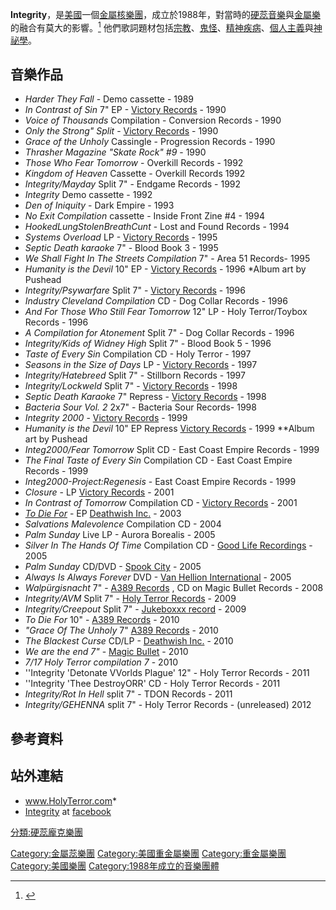 {{About|美国的金属乐队}}{{Untranslated-jargon|time=2012-01-27}}
{{Infobox musical artist
| name                = Integrity
| image                 =
| caption            =
| image_size            =
| background          = group_or_band
| origin              = [[美國|美國]]
| genre               = [[硬蕊龐克|硬蕊龐克]], 金屬化硬蕊
| alias               =
| years_active        = 1988–至今
| label               = Dark Empire, Holy Terror, A389 Recordings, Deathwish Inc. Jukeboxxx record, Magic Bullet Records, TDON, Organized Crime Records
| associated_acts     = 
| website                 = {{URL|http://www.HolyTerror.com}}
|
}}

'''Integrity'''，是[[美國|美國]]一個[[金屬核|金屬核]][[樂團|樂團]]，成立於1988年，對當時的[[硬蕊|硬蕊音樂]]與[[金屬樂|金屬樂]]的融合有莫大的影響。<ref>{{Cite web |url=http://www.noisecreep.com/2009/11/16/integrity-dwid-interview/ |title=''Integrity's Dwid Sits Down for Rare Interview'', NOISECREEP |accessdate=2012-01-24 |archive-date=2013-02-12 |archive-url=https://web.archive.org/web/20130212161755/http://www.noisecreep.com/2009/11/16/integrity-dwid-interview/ |dead-url=no }}</ref>
他們歌詞題材包括[[宗教|宗教]]、[[鬼怪|鬼怪]]、[[精神疾病|精神疾病]]、[[個人主義|個人主義]]與[[神祕學|神祕學]]。

== 音樂作品 ==
*''Harder They Fall'' - Demo cassette - 1989
*''In Contrast of Sin'' 7" EP - [[Victory_Records|Victory Records]] - 1990
*''Voice of Thousands'' Compilation - Conversion Records - 1990
*''Only the Strong" Split'' - [[Victory_Records|Victory Records]] - 1990
*''Grace of the Unholy'' Cassingle - Progression Records - 1990
*''Thrasher Magazine "Skate Rock" #9'' - 1990
*''Those Who Fear Tomorrow'' - Overkill Records - 1992
*''Kingdom of Heaven'' Cassette - Overkill Records 1992
*''Integrity/Mayday'' Split 7" - Endgame Records - 1992
*''Integrity'' Demo cassette - 1992
*''Den of Iniquity'' - Dark Empire - 1993
*''No Exit Compilation'' cassette - Inside Front Zine #4 - 1994
*''HookedLungStolenBreathCunt'' - Lost and Found Records - 1994
*''Systems Overload'' LP - [[Victory_Records|Victory Records]] - 1995
*''Septic Death karaoke'' 7" - Blood Book 3 - 1995
*''We Shall Fight In The Streets Compilation'' 7" - Area 51 Records- 1995
*''Humanity is the Devil'' 10" EP - [[Victory_Records|Victory Records]] - 1996 *Album art by Pushead
*''Integrity/Psywarfare'' Split 7" - [[Victory_Records|Victory Records]] - 1996
*''Industry Cleveland Compilation'' CD - Dog Collar Records - 1996
*''And For Those Who Still Fear Tomorrow'' 12" LP - Holy Terror/Toybox Records - 1996
*''A Compilation for Atonement'' Split 7" - Dog Collar Records - 1996
*''Integrity/Kids of Widney High'' Split 7" - Blood Book 5 - 1996
*''Taste of Every Sin'' Compilation CD - Holy Terror - 1997
*''Seasons in the Size of Days'' LP - [[Victory_Records|Victory Records]] - 1997
*''Integrity/Hatebreed'' Split 7" - Stillborn Records - 1997
*''Integrity/Lockweld'' Split 7" - [[Victory_Records|Victory Records]] - 1998
*''Septic Death Karaoke'' 7" Repress - [[Victory_Records|Victory Records]] - 1998
*''Bacteria Sour Vol. 2'' 2x7" - Bacteria Sour Records- 1998
*''Integrity 2000'' - [[Victory_Records|Victory Records]] - 1999
*''Humanity is the Devil'' 10" EP Repress [[Victory_Records|Victory Records]] - 1999 **Album art by Pushead
*''Integ2000/Fear Tomorrow'' Split CD - East Coast Empire Records - 1999
*''The Final Taste of Every Sin'' Compilation CD - East Coast Empire Records - 1999
*''Integ2000-Project:Regenesis'' - East Coast Empire Records - 1999
*''Closure'' - LP [[Victory_Records|Victory Records]] - 2001
*''In Contrast of Tomorrow'' Compilation CD - [[Victory_Records|Victory Records]] - 2001
*''[[To_Die_For_(Integrity_album)|To Die For]]'' - EP [[Deathwish_Inc.|Deathwish Inc.]] - 2003
*''Salvations Malevolence'' Compilation CD - 2004
*''Palm Sunday'' Live LP - Aurora Borealis - 2005
*''Silver In The Hands Of Time'' Compilation CD - [[Good_Life_Recordings|Good Life Recordings]] - 2005
*''Palm Sunday'' CD/DVD  - [http://www.spookcityusa.com/ Spook City] {{Wayback|url=http://www.spookcityusa.com/ |date=20180808120251 }} - 2005
*''Always Is Always Forever'' DVD  - [http://www.vanhellion.com/ Van Hellion International]{{Webarchive|url=https://archive.is/20121209064139/http://www.vanhellion.com/ |date=2012-12-09 }} - 2005
*''Walpürgisnacht'' 7" - [http://www.a389records.com/ A389 Records] {{Wayback|url=http://www.a389records.com/ |date=20201218200859 }}, CD on Magic Bullet Records - 2008
*''Integrity/AVM'' Split 7" - [http://www.holyterror.com/ Holy Terror Records]{{Wayback|url=http://www.holyterror.com/ |date=19981206063842 }} - 2009
*''Integrity/Creepout'' Split 7" - [[Jukeboxxx_record|Jukeboxxx record]] - 2009
*''To Die For'' 10" - [http://www.a389records.com/ A389 Records] {{Wayback|url=http://www.a389records.com/ |date=20201218200859 }} - 2010
*''"Grace Of The Unholy'' 7" [http://www.a389records.com/ A389 Records] {{Wayback|url=http://www.a389records.com/ |date=20201218200859 }} - 2010
*''The Blackest Curse'' CD/LP - [[Deathwish_Inc.|Deathwish Inc.]]  - 2010
*''We are the end 7"'' - [[Magic_Bullet_Records|Magic Bullet]] - 2010
*'' 7/17 Holy Terror compilation 7'' - 2010
*''Integrity 'Detonate VVorlds Plague'  12" - Holy Terror Records - 2011
*''Integrity 'Thee DestroyORR'  CD - Holy Terror Records - 2011
*''Integrity/Rot In Hell'' split 7" - TDON Records - 2011
*''Integrity/GEHENNA'' split 7" - Holy Terror Records - (unreleased) 2012

==參考資料==
{{reflist}}

==站外連結==
*[http://www.holyterror.com/ www.HolyTerror.com]*{{Wayback|url=http://www.holyterror.com/ |date=19981206063842 }}
*[http://www.facebook.com/integrityhc Integrity] {{Wayback|url=http://www.facebook.com/integrityhc |date=20201126055829 }} at [[facebook|facebook]]

{{Authority control}}
[[Category:金屬蕊樂團|Category:金屬蕊樂團]]
[[Category:美國重金屬樂團|Category:美國重金屬樂團]]
[[Category:重金屬樂團|Category:重金屬樂團]]
[[Category:美國樂團|Category:美國樂團]]
[[Category:1988年成立的音樂團體|Category:1988年成立的音樂團體]]
[[分類:硬蕊龐克樂團|分類:硬蕊龐克樂團]]